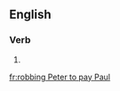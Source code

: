 ==English==

===Verb===
{{head|en}}

# {{present participle of|rob Peter to pay Paul|lang=en}}

[[fr:robbing Peter to pay Paul]]